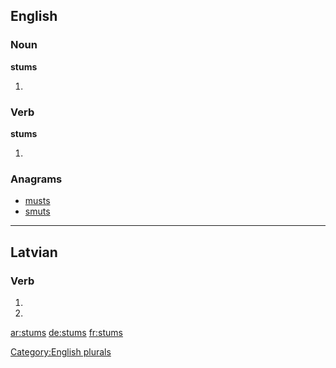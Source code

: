 ==English==

===Noun===
'''stums'''

# {{plural of |[[stum]]}}

===Verb===
'''stums'''

# {{third-person singular of|stum}}

===Anagrams===
* [[musts#English|musts]]
* [[smuts#English|smuts]]

[[Category:English plurals]]

----

==Latvian==

===Verb===
{{head|lv|verb form}}

# {{lv-inflection of|stumt|3rd|s|fut|ind|v}}
# {{lv-inflection of|stumt|3rd|p|fut|ind|v}}

[[ar:stums]]
[[de:stums]]
[[fr:stums]]